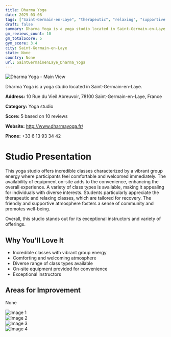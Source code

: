 ```yaml
---
title: Dharma Yoga
date: 2025-03-08
tags: ["Saint-Germain-en-Laye", "therapeutic", "relaxing", "supportive atmosphere", "community", "Saint-Germain-en-Laye"]  
draft: false
summary: Dharma Yoga is a yoga studio located in Saint-Germain-en-Laye.
gm_reviews_count: 10
gm_totalScore: 5
gym_score: 3.4
city: Saint-Germain-en-Laye
state: None
country: None
url: SaintGermainenLaye_Dharma_Yoga
---
```


<div className="aspect-[16/9] relative my-8">
  <img 
    src="https://lh5.googleusercontent.com/p/AF1QipOiPn9rvc_3_glBWr-tNjH8pHY6EjhwltU1Figc=w1920-h1080-k-no"
    alt="Dharma Yoga - Main View"
    className="object-cover absolute inset-0 w-full h-full rounded-lg"
  />
</div>

Dharma Yoga is a yoga studio located in Saint-Germain-en-Laye.

**Address:** 10 Rue du Vieil Abreuvoir, 78100 Saint-Germain-en-Laye, France

**Category:** Yoga studio

**Score:** 5 based on 10 reviews

**Website:** http://www.dharmayoga.fr/

**Phone:** +33 6 13 93 34 42

# Studio Presentation

This yoga studio offers incredible classes characterized by a vibrant group energy where participants feel comfortable and welcomed immediately. The availability of equipment on-site adds to the convenience, enhancing the overall experience. A variety of class types is available, making it appealing for individuals with diverse interests. Students particularly appreciate the therapeutic and relaxing classes, which are tailored for recovery. The friendly and supportive atmosphere fosters a sense of community and promotes well-being.

Overall, this studio stands out for its exceptional instructors and variety of offerings.

## Why You'll Love It

- Incredible classes with vibrant group energy
- Comforting and welcoming atmosphere
- Diverse range of class types available
- On-site equipment provided for convenience
- Exceptional instructors

## Areas for Improvement

None

<div className="grid grid-cols-1 xl:grid-cols-2 gap-4 my-8">
<div className="aspect-[4/3] relative"><img src="https://lh5.googleusercontent.com/p/AF1QipO3TeD8WvIT1dP0nApunaNOZHm-d3_v3O4fuo08=w1920-h1080-k-no" alt="Image 1" className="object-cover absolute inset-0 w-full h-full rounded-lg" /></div>
<div className="aspect-[4/3] relative"><img src="https://lh5.googleusercontent.com/p/AF1QipP3LMZQ2UTLZNW9t0waFShsjMKOmX7C1njCB9La=w1920-h1080-k-no" alt="Image 2" className="object-cover absolute inset-0 w-full h-full rounded-lg" /></div>
<div className="aspect-[4/3] relative"><img src="https://lh5.googleusercontent.com/p/AF1QipO_VNtAj9om3CFShm79hDIIs0KlyjvtzBZE83FI=w1920-h1080-k-no" alt="Image 3" className="object-cover absolute inset-0 w-full h-full rounded-lg" /></div>
<div className="aspect-[4/3] relative"><img src="https://lh5.googleusercontent.com/p/AF1QipOv9EcFBu4MzIPXT31XdFr1MU96gB0rT8A4q3YH=w1920-h1080-k-no" alt="Image 4" className="object-cover absolute inset-0 w-full h-full rounded-lg" /></div>
</div>